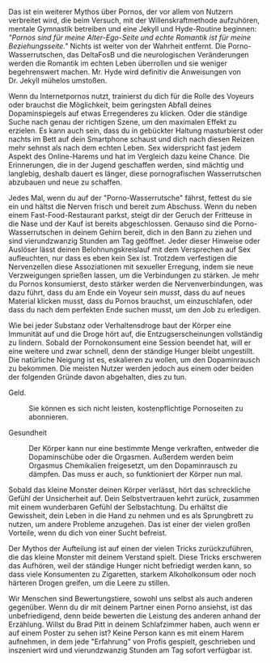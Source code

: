Das ist ein weiterer Mythos über Pornos, der vor allem von Nutzern
verbreitet wird, die beim Versuch, mit der Willenskraftmethode
aufzuhören, mentale Gymnastik betreiben und eine Jekyll und Hyde-Routine
beginnen: *\"Pornos sind für meine Alter-Ego-Seite und echte Romantik
ist für meine Beziehungsseite.\"* Nichts ist weiter von der Wahrheit
entfernt. Die Porno-Wasserrutschen, das DeltaFosB und die neurologischen
Veränderungen werden die Romantik im echten Leben überrollen und sie
weniger begehrenswert machen. Mr. Hyde wird definitiv die Anweisungen
von Dr. Jekyll mühelos umstoßen.

Wenn du Internetpornos nutzt, trainierst du dich für die Rolle des
Voyeurs oder brauchst die Möglichkeit, beim geringsten Abfall deines
Dopaminspiegels auf etwas Erregenderes zu klicken. Oder die ständige
Suche nach genau der richtigen Szene, um den maximalen Effekt zu
erzielen. Es kann auch sein, dass du in gebückter Haltung masturbierst
oder nachts im Bett auf dein Smartphone schaust und dich nach diesen
Reizen mehr sehnst als nach dem echten Leben. Sex widerspricht fast
jedem Aspekt des Online-Harems und hat im Vergleich dazu keine Chance.
Die Erinnerungen, die in der Jugend geschaffen werden, sind mächtig und
langlebig, deshalb dauert es länger, diese pornografischen
Wasserrutschen abzubauen und neue zu schaffen.

Jedes Mal, wenn du auf der \"Porno-Wasserrutsche\" fährst, fettest du
sie ein und hältst die Nerven frisch und bereit zum Abschuss. Wenn du
neben einem Fast-Food-Restaurant parkst, steigt dir der Geruch der
Fritteuse in die Nase und der Kauf ist bereits abgeschlossen. Genauso
sind die Porno-Wasserrutschen in deinem Gehirn bereit, dich in den Bann
zu ziehen und sind vierundzwanzig Stunden am Tag geöffnet. Jeder dieser
Hinweise oder Auslöser lässt deinen Belohnungskreislauf mit dem
Versprechen auf Sex aufleuchten, nur dass es eben kein Sex ist. Trotzdem
verfestigen die Nervenzellen diese Assoziationen mit sexueller Erregung,
indem sie neue Verzweigungen sprießen lassen, um die Verbindungen zu
stärken. Je mehr du Pornos konsumierst, desto stärker werden die
Nervenverbindungen, was dazu führt, dass du am Ende ein Voyeur sein
*musst*, dass du auf neues Material klicken musst, dass du Pornos
brauchst, um einzuschlafen, oder dass du nach dem perfekten Ende suchen
musst, um den Job zu erledigen.

Wie bei jeder Substanz oder Verhaltensdroge baut der Körper eine
Immunität auf und die Droge hört auf, die Entzugserscheinungen
vollständig zu lindern. Sobald der Pornokonsument eine Session beendet
hat, will er eine weitere und zwar schnell, denn der ständige Hunger
bleibt ungestillt. Die natürliche Neigung ist es, eskalieren zu wollen,
um den Dopaminrausch zu bekommen. Die meisten Nutzer werden jedoch aus
einem oder beiden der folgenden Gründe davon abgehalten, dies zu tun.

Geld.

:   Sie können es sich nicht leisten, kostenpflichtige Pornoseiten zu
    abonnieren.

Gesundheit

:   Der Körper kann nur eine bestimmte Menge verkraften, entweder die
    Dopaminschübe oder die Orgasmen. Außerdem werden beim Orgasmus
    Chemikalien freigesetzt, um den Dopaminrausch zu dämpfen. Das muss
    er auch, so funktioniert der Körper nun mal.

Sobald das kleine Monster deinen Körper verlässt, hört das schreckliche
Gefühl der Unsicherheit auf. Dein Selbstvertrauen kehrt zurück, zusammen
mit einem wunderbaren Gefühl der Selbstachtung. Du erhältst die
Gewissheit, dein Leben in die Hand zu nehmen und es als Sprungbrett zu
nutzen, um andere Probleme anzugehen. Das ist einer der vielen großen
Vorteile, wenn du dich von einer Sucht befreist.

Der Mythos der Aufteilung ist auf einen der vielen Tricks
zurückzuführen, die das kleine Monster mit deinem Verstand spielt. Diese
Tricks erschweren das Aufhören, weil der ständige Hunger nicht
befriedigt werden kann, so dass viele Konsumenten zu Zigaretten, starkem
Alkoholkonsum oder noch härteren Drogen greifen, um die Leere zu
stillen.

Wir Menschen sind Bewertungstiere, sowohl uns selbst als auch anderen
gegenüber. Wenn du dir mit deinem Partner einen Porno ansiehst, ist das
unbefriedigend, denn beide bewerten die Leistung des anderen anhand der
Erzählung. Willst du Brad Pitt in deinem Schlafzimmer haben, auch wenn
er auf einem Poster zu sehen ist? Keine Person kann es mit einem Harem
aufnehmen, in dem jede \"Erfahrung\" von Profis gespielt, geschrieben
und inszeniert wird und vierundzwanzig Stunden am Tag sofort verfügbar
ist.
